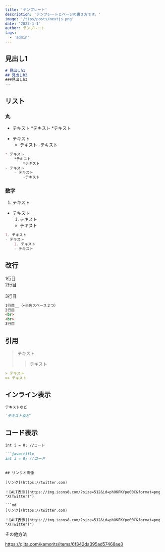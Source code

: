 ```yaml
---
title: 'テンプレート'
description: 'テンプレートとページの書き方です。'
image: '/tips/posts/nextjs.png'
date: '2023-1-1'
author: テンプレート
tags:
  - 'admin'
---
```


## 見出し1

```md
# 見出しh1
## 見出しh2
###見出しh3
･･･
```

## リスト

### 丸

* テキスト
	*テキスト
		*テキスト
- テキスト
	- テキスト
		-テキスト

```md
* テキスト
	*テキスト
		*テキスト
- テキスト
	- テキスト
		-テキスト
```

### 数字

1. テキスト
- テキスト
	1. テキスト
	- テキスト

```md
1. テキスト
- テキスト
	1. テキスト
	- テキスト
```

## 改行

1行目  
2行目
<br>
<br>
3行目

```md
1行目__（←半角スペース２つ）
2行目
<br>
<br>
3行目
```

## 引用

> テキスト
>> テキスト

```md
> テキスト
>> テキスト
```

## インライン表示

`テキストなど`

```md
`テキストなど`
```

## コード表示

```java:title
int i = 0; //コード
```

```md
```java:title
int i = 0; //コード
```
```

## リンクと画像

[リンク](https://twitter.com)

！[ALT表示](https://img.icons8.com/?size=512&id=phOKFKYpe00C&format=png "X(Twitter)")

```md
[リンク](https://twitter.com)

！[ALT表示](https://img.icons8.com/?size=512&id=phOKFKYpe00C&format=png "X(Twitter)")
```


その他方法

https://qiita.com/kamorits/items/6f342da395ad57468ae3